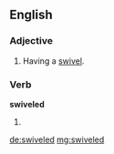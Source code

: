 ==English==

===Adjective===
{{head|en}}

# Having a [[swivel]].

===Verb===
'''swiveled'''

# {{context|US|lang=en}} {{en-past of|swivel}}

[[de:swiveled]]
[[mg:swiveled]]